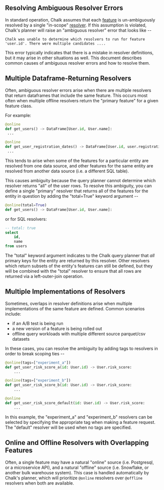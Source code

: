 ## Resolving Ambiguous Resolver Errors

In standard operation, Chalk assumes that each [feature](FIXME) is un-ambiguously resolved by a single "in-scope" [resolver](FIXME). If this assumption
is violated, Chalk's planner will raise an "ambiguous resolver" error that looks like --

```
Chalk was unable to determine which resolvers to run for feature 'user.id'. There were multiple candidates ....
```

This error typically indicates that there is a mistake in resolver definitions, but it may arise in other situations as well.
This document describes common causes of ambiguous resolver errors and how to resolve them.

## Multiple Dataframe-Returning Resolvers

Often, ambiguous resolver errors arise when there are multiple resolvers that return dataframes that include the
same feature. This occurs most often when multiple offline resolvers return the "primary feature" for a given
feature class.

For example:

```python
@online
def get_users() -> DataFrame[User.id, User.name]:
 ...

@online
def get_user_registration_dates() -> DataFrame[User.id, user.registration_date]:
 ...
```

This tends to arise when some of the features for a particular entity are resolved from one data source, and other features
for the same entity are resolved from another data source (i.e. a different SQL table).

This causes ambiguity because the query planner cannot determine which resolver returns "all" of the user rows.
To resolve this ambiguity, you can define a single "primary" resolver that returns all of the features for the entity in question
by adding the "total=True" keyword argument --

```python
@online(total=True)
def get_users() -> DataFrame[User.id, User.name]:
```

or for SQL resolvers:

```sql
-- total: true
select
    id,
    name
from users
```

The "total" keyword argument indicates to the Chalk query planner that *all* primary keys for the entity are returned by this resolver.
Other resolvers which return subsets of the entity's features can still be defined, but they will be combined with
the "total" resolver to ensure that all rows are returned via a left-outer-join operation.


## Multiple Implementations of Resolvers

Sometimes, overlaps in resolver definitions arise when multiple implementations of the same feature are defined. Common
scenarios include:

- if an A/B test is being run
- a new version of a feature is being rolled out
- offline query workloads with multiple different source parquet/csv datasets

In these cases, you can resolve the ambiguity by adding tags to resolvers in order to break scoping ties --

```python
@online(tags=["experiment_a"])
def get_user_risk_score_a(id: User.id) -> User.risk_score:
    ...

@online(tags=["experiment_b"])
def get_user_risk_score_b(id: User.id) -> User.risk_score:
    ...

@online
def get_user_risk_score_default(id: User.id) -> User.risk_score:
    ...
```

In this example, the "experiment_a" and "experiment_b" resolvers can be selected by specifying the appropriate tag
when making a feature request. The "default" resolver will be used when no tags are specified.

## Online and Offline Resolvers with Overlapping Features

Often, a single feature may have a natural "online" source (i.e. Postgresql, or a microservice API), and a natural
"offline" source (i.e. Snowflake, or another bulk warehouse system). This case is handled automatically by Chalk's
planner, which will prioritize `@online` resolvers over `@offline` resolvers when both are available.